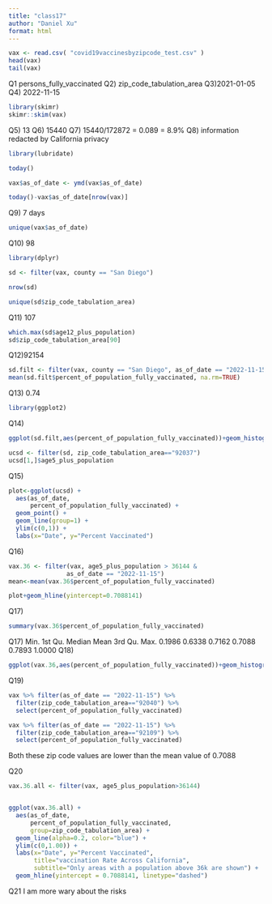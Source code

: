 ```yaml
---
title: "class17"
author: "Daniel Xu"
format: html
---
```


```r
vax <- read.csv( "covid19vaccinesbyzipcode_test.csv" )
head(vax)
tail(vax)
```

Q1 persons_fully_vaccinated
Q2) zip_code_tabulation_area
Q3)2021-01-05
Q4) 2022-11-15
```r
library(skimr)
skimr::skim(vax)
```
Q5) 13
Q6) 15440
Q7) 15440/172872 = 0.089 = 8.9%
Q8) information redacted by California privacy
```r
library(lubridate)
```
```r
today()
```
```r
vax$as_of_date <- ymd(vax$as_of_date)
```
```r
today()-vax$as_of_date[nrow(vax)]
```
Q9) 7 days
```r
unique(vax$as_of_date)
```

Q10) 98

```r
library(dplyr)

sd <- filter(vax, county == "San Diego")

nrow(sd)
```

```r
unique(sd$zip_code_tabulation_area)
```

Q11) 107
```r
which.max(sd$age12_plus_population)
sd$zip_code_tabulation_area[90]
```

Q12)92154

```r
sd.filt <- filter(vax, county == "San Diego", as_of_date == "2022-11-15")
mean(sd.filt$percent_of_population_fully_vaccinated, na.rm=TRUE)
```

Q13) 0.74

```r
library(ggplot2)
```
Q14)
```r
ggplot(sd.filt,aes(percent_of_population_fully_vaccinated))+geom_histogram(binwidth=0.10)+xlab("Percent of Population Fully Vaccinated on 2022-11-15")+ggtitle("Histogram of Vaccination Rates Across San Diego County")
```
```r
ucsd <- filter(sd, zip_code_tabulation_area=="92037")
ucsd[1,]$age5_plus_population
```
Q15)
```r
plot<-ggplot(ucsd) +
  aes(as_of_date,
      percent_of_population_fully_vaccinated) +
  geom_point() +
  geom_line(group=1) +
  ylim(c(0,1)) +
  labs(x="Date", y="Percent Vaccinated")
```
Q16)
```r
vax.36 <- filter(vax, age5_plus_population > 36144 &
                as_of_date == "2022-11-15")
mean<-mean(vax.36$percent_of_population_fully_vaccinated)
```
```r
plot+geom_hline(yintercept=0.7088141)
```
Q17)
```r
summary(vax.36$percent_of_population_fully_vaccinated)
```
Q17)   Min. 1st Qu.  Median    Mean 3rd Qu.    Max. 
     0.1986  0.6338  0.7162  0.7088  0.7893  1.0000 
Q18) 
```r
ggplot(vax.36,aes(percent_of_population_fully_vaccinated))+geom_histogram(bins=25)
```
Q19)
```r
vax %>% filter(as_of_date == "2022-11-15") %>%  
  filter(zip_code_tabulation_area=="92040") %>%
  select(percent_of_population_fully_vaccinated)
```
```r
vax %>% filter(as_of_date == "2022-11-15") %>%  
  filter(zip_code_tabulation_area=="92109") %>%
  select(percent_of_population_fully_vaccinated)
```
Both these zip code values are lower than the mean value of 0.7088

Q20
```r
vax.36.all <- filter(vax, age5_plus_population>36144)


ggplot(vax.36.all) +
  aes(as_of_date,
      percent_of_population_fully_vaccinated, 
      group=zip_code_tabulation_area) +
  geom_line(alpha=0.2, color="blue") +
  ylim(c(0,1.00)) +
  labs(x="Date", y="Percent Vaccinated",
       title="vaccination Rate Across California",
       subtitle="Only areas with a population above 36k are shown") +
  geom_hline(yintercept = 0.7088141, linetype="dashed")
```
Q21 I am more wary about the risks 
